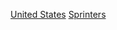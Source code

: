 {{Commonscat|Sprinters from the United States}}
{{categoryTOC}}
[[Category:各国短跑运动员|United States]]
[[Category:美國田徑運動員|Sprinters]]